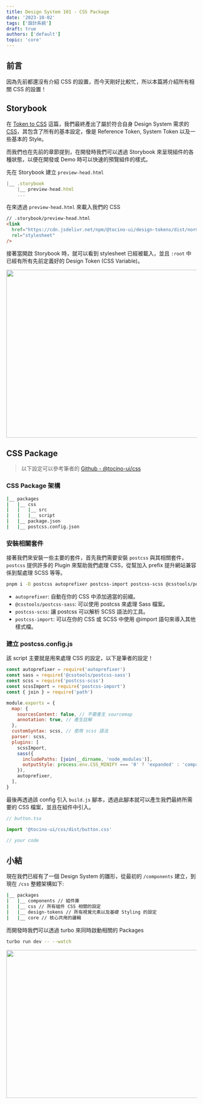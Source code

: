 ```yaml
---
title: Design System 101 - CSS Package
date: '2023-10-02'
tags: ['設計系統']
draft: true
authors: ['default']
topic: 'core'
---
```


## 前言

因為先前都還沒有介紹 CSS 的設置，而今天剛好比較忙，所以本篇將介紹所有相關 CSS 的設置！

## Storybook

在 [Token to CSS](/series/design-system/style-dictionary#建立-Design-Token) 這篇，我們最終產出了屬於符合自身 Design System 需求的 [CSS](https://cdn.jsdelivr.net/npm/@tocino-ui/design-tokens/dist/normalize/normalize.css)，其包含了所有的基本設定，像是 Reference Token, System Token 以及一些基本的 Style。

而我們也在先前的章節提到，在開發時我們可以透過 Storybook 來呈現組件的各種狀態，以便在開發或 Demo 時可以快速的預覽組件的樣式。

先在 Storybook 建立 `preview-head.html`

```js
|__ .storybook
    |__ preview-head.html
    ...
```

在來透過 `preview-head.html` 來載入我們的 CSS

```html
// .storybook/preview-head.html
<link
  href="https://cdn.jsdelivr.net/npm/@tocino-ui/design-tokens/dist/normalize/normalize.css"
  rel="stylesheet"
/>
```

接著當開啟 Storybook 時，就可以看到 stylesheet 已經被載入，並且 `:root` 中已經有所有先前定義好的 Design Token (CSS Variable)。

<Image src="https://imgur.com/tp1wV31.png" height="445" width="900" />

## CSS Package

> 以下設定可以參考筆者的 [Github - @tocino-ui/css](https://github.com/jingsu96/tocino/tree/main/packages/css)

### CSS Package 架構

```bash
|__ packages
|   |__ css
|   |   |__ src
|   |   |__ script
|   |__ package.json
|   |__ postcss.config.json
```

### 安裝相關套件

接著我們來安裝一些主要的套件，首先我們需要安裝 `postcss` 與其相關套件， `postcss` 提供許多的 Plugin 來幫助我們處理 CSS，從幫加入 prefix 提升網站兼容係到幫處理 SCSS 等等。

```bash
pnpm i -D postcss autoprefixer postcss-import postcss-scss @csstools/postcss-sass
```

- `autoprefixer`: 自動在你的 CSS 中添加適當的前綴。
- `@csstools/postcss-sass`: 可以使用 postcss 來處理 Sass 檔案。
- `postcss-scss`: 讓 postcss 可以解析 SCSS 語法的工具。
- `postcss-import`: 可以在你的 CSS 或 SCSS 中使用 @import 語句來導入其他樣式檔。

### 建立 postcss.config.js

該 script 主要就是用來處理 CSS 的設定，以下是筆者的設定！

```js
const autoprefixer = require('autoprefixer')
const sass = require('@csstools/postcss-sass')
const scss = require('postcss-scss')
const scssImport = require('postcss-import')
const { join } = require('path')

module.exports = {
  map: {
    sourcesContent: false, // 不要產生 sourcemap
    annotation: true, // 產生註解
  },
  customSyntax: scss, // 使用 scss 語法
  parser: scss,
  plugins: [
    scssImport,
    sass({
      includePaths: [join(__dirname, 'node_modules')],
      outputStyle: process.env.CSS_MINIFY === '0' ? 'expanded' : 'compressed',
    }),
    autoprefixer,
  ],
}
```

最後再透過該 config 引入 `build.js` 腳本，透過此腳本就可以產生我們最終所需要的 CSS 檔案，並且在組件中引入。

```js
// button.tsx

import '@tocino-ui/css/dist/button.css'

// your code
```

## 小結

現在我們已經有了一個 Design System 的雛形，從最初的 `/components` 建立，到現在 `/css` 整體架構如下:

```bash
|__ packages
|   |__ components // 組件庫
|   |__ css // 所有組件 CSS 相關的設定
|   |__ design-tokens // 所有視覺元素以及基礎 Styling 的設定
|   |__ core // 核心共用的邏輯
```

而開發時我們可以透過 turbo 來同時啟動相關的 Packages

```bash
turbo run dev -- --watch
```

<Image src="https://imgur.com/ATQXUAU.png" height="392" width="900" />
